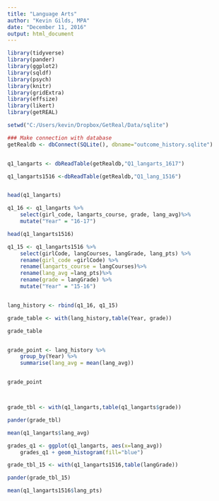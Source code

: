 ```yaml
---
title: "Language Arts"
author: "Kevin Gilds, MPA"
date: "December 11, 2016"
output: html_document
---
```


```r
library(tidyverse)
library(pander)
library(ggplot2)
library(sqldf)
library(psych)
library(knitr)
library(gridExtra)
library(effsize)
library(likert)
library(getREAL)

```


```r

setwd("C:/Users/kevin/Dropbox/GetReal/Data/sqlite")

### Make connection with database
getRealdb <- dbConnect(SQLite(), dbname="outcome_history.sqlite")


q1_langarts <- dbReadTable(getRealdb,"Q1_langarts_1617")

q1_langarts1516 <-dbReadTable(getRealdb,"Q1_lang_1516")



```


```r
head(q1_langarts)

q1_16 <- q1_langarts %>%
    select(girl_code, langarts_course, grade, lang_avg)%>%
    mutate("Year" = "16-17")

head(q1_langarts1516)

q1_15 <- q1_langarts1516 %>%
    select(girlCode, langCourses, langGrade, lang_pts) %>%
    rename(girl_code =girlCode) %>%
    rename(langarts_course = langCourses)%>%
    rename(lang_avg =lang_pts)%>%
    rename(grade = langGrade) %>%
    mutate("Year" = "15-16")


lang_history <- rbind(q1_16, q1_15)

grade_table <- with(lang_history,table(Year, grade))

grade_table


grade_point <- lang_history %>%
    group_by(Year) %>%
    summarise(lang_avg = mean(lang_avg))


grade_point




```



```r

grade_tbl <- with(q1_langarts,table(q1_langarts$grade))

pander(grade_tbl)

mean(q1_langarts$lang_avg)
```

```r

grades_q1 <- ggplot(q1_langarts, aes(x=lang_avg)) 
    grades_q1 + geom_histogram(fill="blue")


```



```r

grade_tbl_15 <- with(q1_langarts1516,table(langGrade))

pander(grade_tbl_15)

mean(q1_langarts1516$lang_pts)
```

